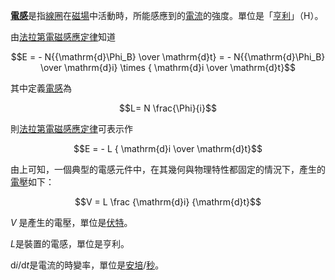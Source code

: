 '''[[電感|電感]]'''是指[[線圈|線圈]]在[[磁場|磁場]]中活動時，所能感應到的[[電流|電流]]的強度。單位是「[[亨利|亨利]]」（H）。

由[[法拉第電磁感應定律|法拉第電磁感應定律]]知道

:<math> E = - N{{\mathrm{d}\Phi_B} \over \mathrm{d}t}  = - N{{\mathrm{d}\Phi_B} \over \mathrm{d}i} \times { \mathrm{d}i \over \mathrm{d}t}</math>

其中定義[[電感|電感]]為

:<math>L= N \frac{\Phi}{i}</math>

則[[法拉第電磁感應定律|法拉第電磁感應定律]]可表示作

:<math> E = - L { \mathrm{d}i \over \mathrm{d}t}</math>

由上可知，一個典型的電感元件中，在其幾何與物理特性都固定的情況下，產生的[[電壓|電壓]]如下：

:<math>V =  L \frac {\mathrm{d}i} {\mathrm{d}t}</math> 

<math>V</math> 是產生的電壓，單位是[[伏特|伏特]]。

<math>L</math>是裝置的電感，單位是亨利。

<math>\mathrm{d}i/\mathrm{d}t</math>是電流的時變率，單位是[[安培|安培]]/[[秒|秒]]。
<noinclude>
</noinclude>